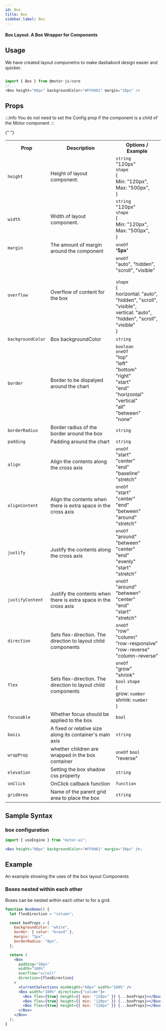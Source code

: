 ```yaml
---
id: Box
title: Box
sidebar_label: Box
---
```


#### Box Layout. A Box Wrapper for Components

## Usage

We have created layout componetns to make dashabord design easier and quicker.

```javascript

import { Box } from @motor-js/core
//...
<Box height="80px" backgroundColor="#FF6961" margin="10px" />

```

## Props

:::info
You do not need to set the Config prop if the component is a child of the Motor component
:::

<table>
  <tr>
    <th>Prop</th>
    <th>Description</th>
    <th>Options / Example</th>
  </tr>
  <tr>
    <td>
      <code>height</code>
    </td>
    <td>Height of layout component.</td>
    <td>
      <code>string</code> <br />
      "120px" <br />
      <code>shape</code> <br />
      &#123; <br />
      Min: "120px", <br />
      Max: "500px", <br />
      &#125;
    </td>
  </tr>
  <tr>
    <td>
      <code>width</code>
    </td>
    <td>Width of layout component.</td>
    <td>
      <code>string</code> <br />
      "120px" <br />
      <code>shape</code> <br />
      &#123; <br />
      Min: "120px", <br />
      Max: "500px", <br />
      &#125;
    </td>
  </tr>
  <tr>
    <td>
      <code>margin</code>
    </td>
    <td>The amount of margin around the component</td>
    <td>
      <code>oneOf</code>
      <br />
      <b>'5px'</b>
    </td>
  </tr>
  <tr>
    <td>
      <code>overflow</code>
    </td>
    <td>Overflow of content for the box</td>
    <td>
      <code>oneOf</code>
      <br />
      "auto", "hidden", "scroll", "visible"
      <br />
      <br />
      <code>shape</code> <br />
      &#123; <br />
      horizontal: "auto", "hidden", "scroll", "visible", <br />
      vertical: "auto", "hidden", "scroll", "visible" <br />
      &#125;
    </td>
  </tr>
  <tr>
    <td>
      <code>backgroundColor</code>
    </td>
    <td>Box backgroundColor</td>
    <td>
      <code>string</code>
      <br />
    </td>
  </tr>
  <tr>
    <td>
      <code>border</code>
    </td>
    <td>Border to be dispalyed around the chart</td>
    <td>
      <code>boolean</code>
      <br />
      <code>oneOf</code>
      <br />
      "top"
      <br />
      "left"
      <br />
      "bottom"
      <br />
      "right"
      <br />
      "start"
      <br />
      "end"
      <br />
      "horizontal"
      <br />
      "vertical"
      <br />
      "all"
      <br />
      "between"
      <br />
      "none"
      <br />
    </td>
  </tr>
  <tr>
    <td>
      <code>borderRadius</code>
    </td>
    <td>Border radius of the border around the box</td>
    <td>
      <code>string</code>
      <br />
    </td>
  </tr>
  <tr>
    <td>
      <code>padding</code>
    </td>
    <td>Padding around the chart</td>
    <td>
      <code>string</code>
      <br />
    </td>
  </tr>
  <tr>
    <td>
      <code>align</code>
    </td>
    <td>Align the contents along the cross axis</td>
    <td>
      <code>oneOf</code>
      <br />
      "start"
      <br /> "center"
      <br /> "end"
      <br /> "baseline"
      <br /> "stretch"
      <br />
    </td>
  </tr>
  <tr>
    <td>
      <code>alignContent</code>
    </td>
    <td>Align the contents when there is extra space in the cross axis</td>
    <td>
      <code>oneOf</code>
      <br />
      "start" <br />
      "center" <br />
      "end" <br />
      "between" <br />
      "around" <br />
      "stretch" <br />
    </td>
  </tr>
  <tr>
    <td>
      <code>justify</code>
    </td>
    <td>Justify the contents along the cross axis</td>
    <td>
      <code>oneOf</code>
      <br />
      "around" <br />
      "between" <br />
      "center" <br />
      "end" <br />
      "evenly" <br />
      "start" <br />
      "stretch" <br />
    </td>
  </tr>
  <tr>
    <td>
      <code>justifyContent</code>
    </td>
    <td>Justify the contents when there is extra space in the cross axis</td>
    <td>
      <code>oneOf</code>
      <br />
      "around"
      <br />
      "between"
      <br />
      "center"
      <br />
      "end"
      <br />
      "start"
      <br />
      "stretch"
      <br />
    </td>
  </tr>
  <tr>
    <td>
      <code>direction</code>
    </td>
    <td>Sets flex-direction. The direction to layout child components</td>
    <td>
      <code>oneOf</code>
      <br />
      "row" <br />
      "column" <br />
      "row-responsive" <br />
      "row-reverse" <br />
      "column-reverse" <br />
    </td>
  </tr>
  <tr>
    <td>
      <code>flex</code>
    </td>
    <td>Sets flex-direction. The direction to layout child components</td>
    <td>
      <code>oneOf</code>
      <br />
      "grow" <br /> "shrink" <br />
      <code>bool</code>
      <code>shape</code> <br />
      &#123; <br />
      grow: <code>number</code> <br />
      shrink: <code>number</code> <br />
      &#125;
    </td>
  </tr>{" "}
  <tr>
    <td>
      <code>focusable</code>
    </td>
    <td>Whether focus should be applied to the box</td>
    <td>
      <code>bool</code>
      <br />
    </td>
  </tr>
  <tr>
    <td>
      <code>basis</code>
    </td>
    <td>A fixed or relative size along its container's main axis</td>
    <td>
      <code>string</code>
      <br />
    </td>
  </tr>
  <tr>
    <td>
      <code>wrapProp</code>
    </td>
    <td>whether children are wrapped in the box container</td>
    <td>
      <code>oneOf</code>
      <code>bool</code>
      <br />
      "reverse"
      <br />
    </td>
  </tr>
  <tr>
    <td>
      <code>elevation</code>
    </td>
    <td>Setting the box shadow css property</td>
    <td>
      <code>string</code>
    </td>
  </tr>
  <tr>
    <td>
      <code>onClick</code>
    </td>
    <td>OnClick callback function</td>
    <td>
      <code>function</code>
    </td>
  </tr>
  <tr>
    <td>
      <code>gridArea</code>
    </td>
    <td>Name of the parent grid area to place the box</td>
    <td>
      <code>string</code>
    </td>
  </tr>
</table>

## Sample Syntax

### box configuration

```jsx {11}
import { useEngine } from "motor-ui";

<Box height="80px" backgroundColor="#FF6961" margin="10px" />;
```

## Example

An example showing the uses of the box layout Components

### Boxes nested within each other

Boxes can be nested within each other to for a grid.

```jsx live
function BoxDemo() {
  let flexDirection = "column";

  const boxProps = {
    backgroundColor: "white",
    border: { color: "brand" },
    margin: "5px",
    borderRadius: "8px",
  };

  return (
    <Box
      padding="10px"
      width="100%"
      overflow="scroll"
      direction={flexDirection}
    >
      <CurrentSelections minHeight="60px" width="100%" />
      <Box width="100%" direction={"column"}>
        <Box flex={true} height={{ min: "120px" }} {...boxProps}></Box>
        <Box flex={true} height={{ min: "120px" }} {...boxProps}></Box>
        <Box flex={true} height={{ min: "120px" }} {...boxProps}></Box>
      </Box>
    </Box>
  );
}
```
